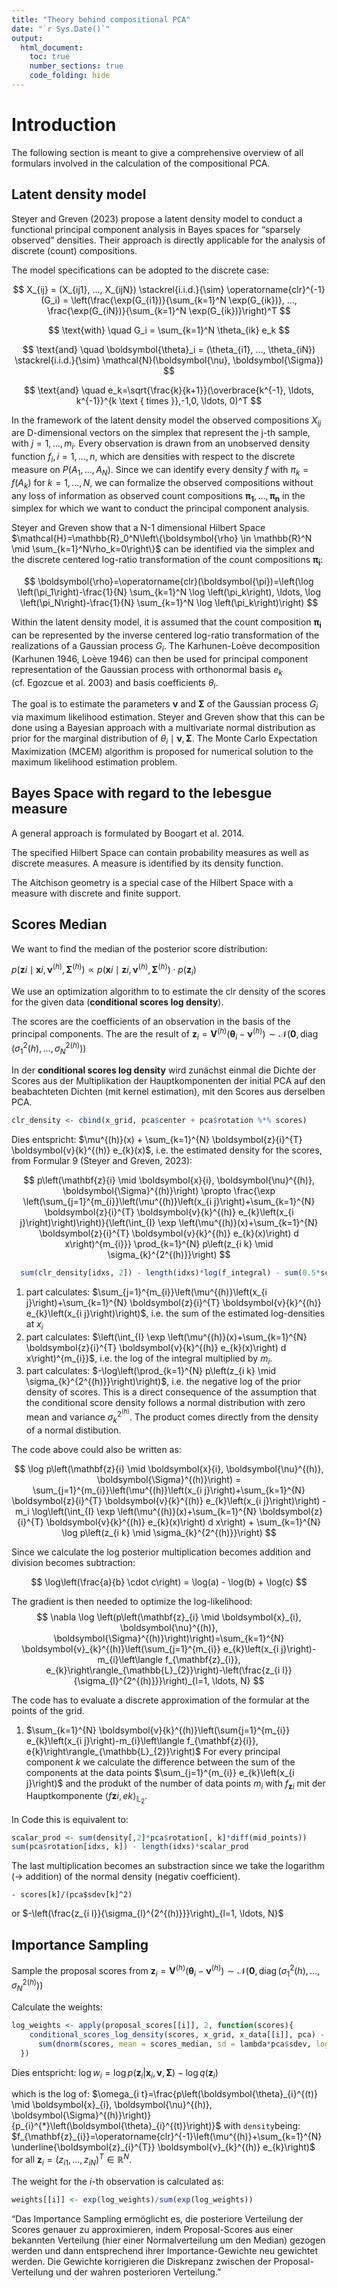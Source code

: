 ```yaml
---
title: "Theory behind compositional PCA"
date: "`r Sys.Date()`"
output:
  html_document:
    toc: true
    number_sections: true
    code_folding: hide
---
```


# Introduction

The following section is meant to give a comprehensive overview of all formulars involved in the calculation of the compositional PCA.  

## Latent density model

Steyer and Greven (2023) propose a latent density model to conduct a functional principal component analysis in Bayes spaces for "sparsely observed" densities. Their approach is directly applicable for the analysis of discrete (count) compositions. 

The model specifications can be adopted to the discrete case: 

$$ X_{ij} = (X_{ij1}, ..., X_{ijN}) \stackrel{i.i.d.}{\sim} \operatorname{clr}^{-1}(G_i) = \left(\frac{\exp(G_{i1})}{\sum_{k=1}^N \exp(G_{ik})}, ..., \frac{\exp(G_{iN})}{\sum_{k=1}^N \exp(G_{ik})}\right)^T  $$

$$ \text{with} \quad G_i = \sum_{k=1}^N \theta_{ik} e_k $$

$$ \text{and} \quad \boldsymbol{\theta}_i = (\theta_{i1}, ..., \theta_{iN}) \stackrel{i.i.d.}{\sim} \mathcal{N}(\boldsymbol{\nu}, \boldsymbol{\Sigma}) $$

$$
\text{and} \quad e_k=\sqrt{\frac{k}{k+1}}(\overbrace{k^{-1}, \ldots, k^{-1}}^{k \text { times }},-1,0, \ldots, 0)^T
$$


In the framework of the latent density model the observed compositions $X_{i j}$ are D-dimensional vectors on the simplex that represent the j-th sample, with $j=1,\ldots, m_i$. Every observation is drawn from an unobserved density function $f_i, i = 1, ..., n$, which are 
densities with respect to the discrete measure on $P({A_1, ..., A_N})$.
Since we can identify every density $f$ with $\pi_k = f(A_k)$ for $k = 1, ..., N$, we can formalize the observed compositions without any loss of information as observed count compositions $\boldsymbol{\pi_1}, \ldots, \boldsymbol{\pi_n}$ in the simplex for which we want to conduct the principal component analysis.  

Steyer and Greven show that a N-1 dimensional Hilbert Space $\mathcal{H}=\mathbb{R}_0^N\left\{\boldsymbol{\rho} \in \mathbb{R}^N \mid \sum_{k=1}^N\rho_k=0\right\}$ can be identified via the simplex and the discrete centered log-ratio transformation of the count compositions $\boldsymbol{\pi_i}$:

$$
\boldsymbol{\rho}=\operatorname{clr}(\boldsymbol{\pi})=\left(\log \left(\pi_1\right)-\frac{1}{N} \sum_{k=1}^N \log \left(\pi_k\right), \ldots, \log \left(\pi_N\right)-\frac{1}{N} \sum_{k=1}^N \log \left(\pi_k\right)\right)
$$

Within the latent density model, it is assumed that the count composition $\boldsymbol{\pi_i}$ can be represented by the inverse centered log-ratio transformation of the realizations of a Gaussian process $G_i$. The Karhunen-Loève decomposition (Karhunen 1946, Loève 1946)
can then be used for principal component representation of the Gaussian process with orthonormal basis $e_k$ (cf. Egozcue et al. 2003) and basis coefficients $\theta_{i}$. 

The goal is to estimate the parameters $\boldsymbol{\nu}$ and $\boldsymbol{\Sigma}$ of the Gaussian process $G_i$ via maximum likelihood estimation. Steyer and Greven show that this can be done using a Bayesian approach with a multivariate normal distribution as prior 
for the marginal distribution of $\theta_{i} \mid \boldsymbol{\nu}, \boldsymbol{\Sigma}$. The Monte Carlo Expectation Maximization (MCEM) algorithm is proposed for numerical solution to the maximum likelihood estimation problem.

## Bayes Space with regard to the lebesgue measure

A general approach is formulated by Boogart et al. 2014. 

The specified Hilbert Space can contain probability measures as well as discrete measures. A measure is identified by its density function.

The Aitchison geometry is a special case of the Hilbert Space with a measure with discrete and finite support. 

## Scores Median

We want to find the median of the posterior score distribution:

$p(\mathbf{z}{i} \mid \boldsymbol{x}{i}, \boldsymbol{\nu}^{(h)}, \boldsymbol{\Sigma}^{(h)}) \propto p(\boldsymbol{x}{i} \mid \mathbf{z}{i}, \boldsymbol{\nu}^{(h)}, \boldsymbol{\Sigma}^{(h)}) \cdot p(\mathbf{z}_{i})$

We use an optimization algorithm to to estimate the clr density of the scores for the given data (**conditional scores log density**).

The scores are the coefficients of an observation in the basis of the principal components. 
The are the result of $\boldsymbol{z}_{i}=\boldsymbol{V}^{(h)}\left(\boldsymbol{\theta}_{i}-\boldsymbol{\nu}^{(h)}\right) \sim \mathcal{N}\left(\mathbf{0}, \operatorname{diag}\left(\sigma_{1}^{2}(h), \ldots, \sigma_{N}^{2}{ }^{(h)}\right)\right)$

In der **conditional scores log density** wird zunächst einmal die Dichte der Scores aus der Multiplikation der Hauptkomponenten der initial PCA auf den beabachteten Dichten (mit kernel estimation), mit den Scores aus derselben PCA.

```r
clr_density <- cbind(x_grid, pca$center + pca$rotation %*% scores)
```

Dies entspricht: $\mu^{(h)}(x) + \sum_{k=1}^{N} \boldsymbol{z}{i}^{T} \boldsymbol{v}{k}^{(h)} e_{k}(x)$, i.e. the estimated density for the scores, from Formular 9 (Steyer and Greven, 2023):

$$ p\left(\mathbf{z}{i} \mid \boldsymbol{x}{i}, \boldsymbol{\nu}^{(h)}, \boldsymbol{\Sigma}^{(h)}\right) \propto \frac{\exp \left(\sum_{j=1}^{m_{i}}\left(\mu^{(h)}\left(x_{i j}\right)+\sum_{k=1}^{N} \boldsymbol{z}{i}^{T} \boldsymbol{v}{k}^{(h)} e_{k}\left(x_{i j}\right)\right)\right)}{\left(\int_{I} \exp \left(\mu^{(h)}(x)+\sum_{k=1}^{N} \boldsymbol{z}{i}^{T} \boldsymbol{v}{k}^{(h)} e_{k}(x)\right) d x\right)^{m_{i}}} \prod_{k=1}^{N} p\left(z_{i k} \mid \sigma_{k}^{2^{(h)}}\right) $$

```r
  sum(clr_density[idxs, 2]) - length(idxs)*log(f_integral) - sum(0.5*scores^2/(pca$sdev^2))
```

1. part calculates: $\sum_{j=1}^{m_{i}}\left(\mu^{(h)}\left(x_{i j}\right)+\sum_{k=1}^{N} \boldsymbol{z}{i}^{T} \boldsymbol{v}{k}^{(h)} e_{k}\left(x_{i j}\right)\right)$, i.e. the sum of the estimated log-densities at $x_i$
2. part calculates: $\left(\int_{I} \exp \left(\mu^{(h)}(x)+\sum_{k=1}^{N} \boldsymbol{z}{i}^{T} \boldsymbol{v}{k}^{(h)} e_{k}(x)\right) d x\right)^{m_{i}}$, i.e. the log of the integral multiplied by $m_i$.
3. part calculates: $-\log\left(\prod_{k=1}^{N} p\left(z_{i k} \mid \sigma_{k}^{2^{(h)}}\right)\right)$, i.e. the negative log of the prior density of scores. This is a direct consequence of the assumption that the conditional score density
follows a normal distribution with zero mean and variance $\sigma_{k}^{2^{(h)}}$. The product comes directly from the density of a normal distibution. 

The code above could also be written as:

$$ \log p\left(\mathbf{z}{i} \mid \boldsymbol{x}{i}, \boldsymbol{\nu}^{(h)}, \boldsymbol{\Sigma}^{(h)}\right) = \sum_{j=1}^{m_{i}}\left(\mu^{(h)}\left(x_{i j}\right)+\sum_{k=1}^{N} \boldsymbol{z}{i}^{T} \boldsymbol{v}{k}^{(h)} e_{k}\left(x_{i j}\right)\right) - m_i \log\left(\int_{I} \exp \left(\mu^{(h)}(x)+\sum_{k=1}^{N} \boldsymbol{z}{i}^{T} \boldsymbol{v}{k}^{(h)} e_{k}(x)\right) d x\right) + \sum_{k=1}^{N} \log p\left(z_{i k} \mid \sigma_{k}^{2^{(h)}}\right) $$

Since we calculate the log posterior multiplication becomes addition and division becomes subtraction: 

$$ \log\left(\frac{a}{b} \cdot c\right) = \log(a) - \log(b) + \log(c) $$

The gradient is then needed to optimize the log-likelihood:
$$
\nabla \log \left(p\left(\mathbf{z}_{i} \mid \boldsymbol{x}_{i}, \boldsymbol{\nu}^{(h)}, \boldsymbol{\Sigma}^{(h)}\right)\right)=\sum_{k=1}^{N} \boldsymbol{v}_{k}^{(h)}\left(\sum_{j=1}^{m_{i}} e_{k}\left(x_{i j}\right)-m_{i}\left\langle f_{\mathbf{z}_{i}}, e_{k}\right\rangle_{\mathbb{L}_{2}}\right)-\left(\frac{z_{i l}}{\sigma_{l}^{2^{(h)}}}\right)_{l=1, \ldots, N}
$$

The code has to evaluate a discrete approximation of the formular at the points of the grid. 

1. $\sum_{k=1}^{N} \boldsymbol{v}{k}^{(h)}\left(\sum{j=1}^{m_{i}} e_{k}\left(x_{i j}\right)-m_{i}\left\langle f_{\mathbf{z}{i}}, e{k}\right\rangle_{\mathbb{L}_{2}}\right)$
For every principal component $k$ we calculate the difference between the sum of the components at the data points $\sum_{j=1}^{m_{i}} e_{k}\left(x_{i j}\right)$ and 
the produkt of the number of data points $m_i$  with $f_{\mathbf{z}{i}}$ mit der Hauptkomponente $\left\langle f{\mathbf{z}{i}}, e{k}\right\rangle_{\mathbb{L}_{2}}$.

In Code this is equivalent to:

```r
scalar_prod <- sum(density[,2]*pca$rotation[, k]*diff(mid_points))
sum(pca$rotation[idxs, k]) - length(idxs)*scalar_prod

```

The last multiplication becomes an substraction since we take the logarithm (-> addition) of the normal density (negativ coefficient).

`- scores[k]/(pca$sdev[k]^2)`

or $-\left(\frac{z_{i l}}{\sigma_{l}^{2^{(h)}}}\right)_{l=1, \ldots, N}$

## Importance  Sampling

Sample the proposal scores from 
$\boldsymbol{z}_{i}=\boldsymbol{V}^{(h)}\left(\boldsymbol{\theta}_{i}-\boldsymbol{\nu}^{(h)}\right) \sim \mathcal{N}\left(\mathbf{0}, \operatorname{diag}\left(\sigma_{1}^{2}(h), \ldots, \sigma_{N}^{2}{ }^{(h)}\right)\right)$

Calculate the weights:

```r
log_weights <- apply(proposal_scores[[i]], 2, function(scores){
    conditional_scores_log_density(scores, x_grid, x_data[[i]], pca) -
      sum(dnorm(scores, mean = scores_median, sd = lambda*pca$sdev, log = TRUE))
  })

```

Dies entspricht:
$\log w_i = \log p(\mathbf{z}_i|\mathbf{x}_i, \boldsymbol{\nu}, \boldsymbol{\Sigma}) - \log q(\mathbf{z}_i)$

which is the log of: 
$\omega_{i t}=\frac{p\left(\boldsymbol{\theta}_{i}^{(t)} \mid \boldsymbol{x}_{i}, \boldsymbol{\nu}^{(h)}, \boldsymbol{\Sigma}^{(h)}\right)}{p_{i}^{*}\left(\boldsymbol{\theta}_{i}^{(t)}\right)}$
with `density`being: 
 $f_{\mathbf{z}_{i}}=\operatorname{clr}^{-1}\left(\mu^{(h)}+\sum_{k=1}^{N} \underline{\boldsymbol{z}_{i}^{T}} \boldsymbol{v}_{k}^{(h)} e_{k}\right)$ for all $\mathbf{z}_{i}=\left(z_{i 1}, \ldots, z_{i N}\right)^{T} \in \mathbb{R}^{N}$.

The weight for the $i$-th observation is calculated as:

```r
weights[[i]] <- exp(log_weights)/sum(exp(log_weights))
```

"Das Importance Sampling ermöglicht es, die posteriore Verteilung der Scores genauer zu approximieren, indem Proposal-Scores aus einer bekannten Verteilung (hier einer Normalverteilung um den Median) gezogen werden und dann entsprechend ihrer Importance-Gewichte neu gewichtet werden. Die Gewichte korrigieren die Diskrepanz zwischen der Proposal-Verteilung und der wahren posterioren Verteilung."
